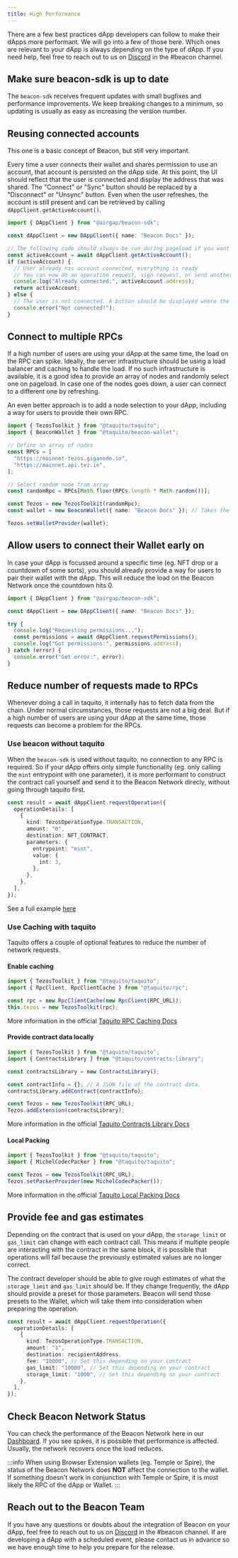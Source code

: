 ```yaml
---
title: High Performance
---
```



There are a few best practices dApp developers can follow to make their dApps more performant. We will go into a few of those here. Which ones are relevant to your dApp is always depending on the type of dApp. If you need help, feel free to reach out to us on [Discord](https://discord.gg/vuf4Gtnqh7) in the #beacon channel.

## Make sure beacon-sdk is up to date

The `beacon-sdk` receives frequent updates with small bugfixes and performance improvements. We keep breaking changes to a minimum, so updating is usually as easy as increasing the version number.

## Reusing connected accounts

This one is a basic concept of Beacon, but still very important.

Every time a user connects their wallet and shares permission to use an account, that account is persisted on the dApp side. At this point, the UI should reflect that the user is connected and display the address that was shared. The "Connect" or "Sync" button should be replaced by a "Disconnect" or "Unsync" button. Even when the user refreshes, the account is still present and can be retrieved by calling `dAppClient.getActiveAccount()`.

```ts
import { DAppClient } from "@airgap/beacon-sdk";

const dAppClient = new DAppClient({ name: "Beacon Docs" });

// The following code should always be run during pageload if you want to show if the user is connected.
const activeAccount = await dAppClient.getActiveAccount();
if (activeAccount) {
  // User already has account connected, everything is ready
  // You can now do an operation request, sign request, or send another permission request to switch wallet
  console.log("Already connected:", activeAccount.address);
  return activeAccount;
} else {
  // The user is not connected. A button should be displayed where the user can connect to his wallet.
  console.error("Not connected!");
}
```

## Connect to multiple RPCs

If a high number of users are using your dApp at the same time, the load on the RPC can spike. Ideally, the server infrastructure should be using a load balancer and caching to handle the load. If no such infrastructure is available, it is a good idea to provide an array of nodes and randomly select one on pageload. In case one of the nodes goes down, a user can connect to a different one by refreshing.

An even better approach is to add a node selection to your dApp, including a way for users to provide their own RPC.

```ts
import { TezosToolkit } from "@taquito/taquito";
import { BeaconWallet } from "@taquito/beacon-wallet";

// Define an array of nodes
const RPCs = [
  "https://mainnet-tezos.giganode.io",
  "https://mainnet.api.tez.ie",
];

// Select random node from array
const randomRpc = RPCs[Math.floor(RPCs.length * Math.random())];

const Tezos = new TezosToolkit(randomRpc);
const wallet = new BeaconWallet({ name: "Beacon Docs" }); // Takes the same arguments as the DAppClient constructor

Tezos.setWalletProvider(wallet);
```

## Allow users to connect their Wallet early on

In case your dApp is focussed around a specific time (eg. NFT drop or a countdown of some sorts), you should already provide a way for users to pair their wallet with the dApp. This will reduce the load on the Beacon Network once the countdown hits 0.

```ts
import { DAppClient } from "@airgap/beacon-sdk";

const dAppClient = new DAppClient({ name: "Beacon Docs" });

try {
  console.log("Requesting permissions...");
  const permissions = await dAppClient.requestPermissions();
  console.log("Got permissions:", permissions.address);
} catch (error) {
  console.error("Got error:", error);
}
```

## Reduce number of requests made to RPCs

Whenever doing a call in taquito, it internally has to fetch data from the chain. Under normal circumstances, those requests are not a big deal. But if a high number of users are using your dApp at the same time, those requests can become a problem for the RPCs.

### Use beacon without taquito

When the `beacon-sdk` is used without taquito, no connection to any RPC is required. So if your dApp offers only simple functionality (eg. only calling the `mint` entrypoint with one parameter), it is more performant to construct the contract call yourself and send it to the Beacon Network direcly, without going through taquito first.

```ts
const result = await dAppClient.requestOperation({
  operationDetails: [
    {
      kind: TezosOperationType.TRANSACTION,
      amount: "0",
      destination: NFT_CONTRACT,
      parameters: {
        entrypoint: "mint",
        value: {
          int: 3,
        },
      },
    },
  ],
});
```

See a full example [here](/guides/simple-contract-call)

### Use Caching with taquito

Taquito offers a couple of optional features to reduce the number of network requests.

#### Enable caching

```ts
import { TezosToolkit } from "@taquito/taquito";
import { RpcClient, RpcClientCache } from "@taquito/rpc";

const rpc = new RpcClientCache(new RpcClient(RPC_URL));
this.tezos = new TezosToolkit(rpc);
```

More information in the official [Taquito RPC Caching Docs](https://tezostaquito.io/docs/rpc-cache)

#### Provide contract data locally

```ts
import { TezosToolkit } from "@taquito/taquito";
import { ContractsLibrary } from "@taquito/contracts-library";

const contractsLibrary = new ContractsLibrary();

const contractInfo = {}; // A JSON file of the contract data.
contractsLibrary.addContract(contractInfo);

const Tezos = new TezosToolkit(RPC_URL);
Tezos.addExtension(contractsLibrary);
```

More information in the official [Taquito Contracts Library Docs](https://tezostaquito.io/docs/contracts-library)

#### Local Packing

```ts
import { TezosToolkit } from "@taquito/taquito";
import { MichelCodecPacker } from "@taquito/taquito";

const Tezos = new TezosToolkit(RPC_URL);
Tezos.setPackerProvider(new MichelCodecPacker());
```

More information in the official [Taquito Local Packing Docs](https://tezostaquito.io/docs/maps_bigmaps/#local-packing-for-big-maps)

## Provide fee and gas estimates

Depending on the contract that is used on your dApp, the `storage_limit` or `gas_limit` can change with each contract call. This means if multiple people are interacting with the contract in the same block, it is possible that operations will fail because the previously estimated values are no longer correct.

The contract developer should be able to give rough estimates of what the `storage_limit` and `gas_limit` should be. If they change frequently, the dApp should provide a preset for those parameters. Beacon will send those presets to the Wallet, which will take them into consideration when preparing the operation.

```ts
const result = await dAppClient.requestOperation({
  operationDetails: [
    {
      kind: TezosOperationType.TRANSACTION,
      amount: "1",
      destination: recipientAddress,
      fee: "10000", // Set this depending on your contract
      gas_limit: "10000", // Set this depending on your contract
      storage_limit: "1000", // Set this depending on your contract
    },
  ],
});
```

## Check Beacon Network Status

You can check the performance of the Beacon Network here in our [Dashboard](https://status.walletbeacon.io). If you see spikes, it is possible that performance is affected. Usually, the network recovers once the load reduces.

:::info
When using Browser Extension wallets (eg. Temple or Spire), the status of the Beacon Network does **NOT** affect the connection to the wallet. If something doesn't work in conjunction with Temple or Spire, it is most likely the RPC of the dApp or Wallet.
:::

## Reach out to the Beacon Team

If you have any questions or doubts about the integration of Beacon on your dApp, feel free to reach out to us on [Discord](https://discord.gg/vuf4Gtnqh7) in the #beacon channel. If are developing a dApp with a scheduled event, please contact us in advance so we have enough time to help you prepare for the release.
